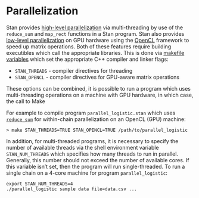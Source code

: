 # Parallelization {#parallelization}

Stan provides [high-level parallelization](https://mc-stan.org/docs/stan-users-guide/parallelization-chapter.html)
via multi-threading by use of the `reduce_sum` and `map_rect` functions in a Stan program.
Stan also provides [low-level parallelization](https://arxiv.org/pdf/1907.01063.pdf)
on GPU hardware using the [OpenCL](https://www.khronos.org/opencl/) framework to speed
up matrix operations.
Both of these features require building executibles which call the appropriate
libraries.  This is done via [makefile variables](#gnu-make) which set the appropriate
C++ compiler and linker flags:

- `STAN_THREADS` - compiler directives for threading
- `STAN_OPENCL` - compiler directives for GPU-aware matrix operations

These options can be combined, it is possible to run a program which uses multi-threading
operations on a machine with GPU hardware, in which case, the call to Make 

For example to compile program `parallel_logistic.stan` which uses
[`reduce_sum`](https://mc-stan.org/docs/stan-users-guide/reduce-sum.html) for within-chain
parallelization on an OpenCL (GPU) machine:

```
> make STAN_THREADS=TRUE STAN_OPENCL=TRUE /path/to/parallel_logistic
```

In addition, for multi-threaded programs, it is necessary to specify the number of available threads
via the shell environment variable `STAN_NUM_THREADS` which specifies how many threads to run in parallel.
Generally, this number should not exceed the number of available cores.
If this variable isn't set, then the program will run single-threaded.
To run a single chain on a 4-core machine for program `parallel_logistic`:

```
export STAN_NUM_THREADS=4
./parallel_logistic sample data file=data.csv ...
```


